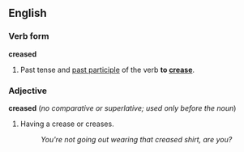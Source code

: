 ==English==
===Verb form===
'''creased'''

#Past tense and [[past participle]] of the verb '''to [[crease]]'''.

===Adjective===
'''creased''' (''no comparative or superlative; used only before the noun'')

#Having a crease or creases.
#:''You're not going out wearing that creased shirt, are you?''